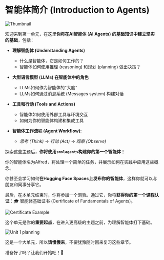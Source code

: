 # 智能体简介 (Introduction to Agents)
<img src="https://huggingface.co/datasets/agents-course/course-images/resolve/main/en/unit1/thumbnail.jpg" alt="Thumbnail"/>

欢迎来到第一单元，在这里**你将在AI智能体 (AI Agents) 的基础知识中建立坚实的基础**，包括：

* **理解智能体 (Understanding Agents)**
   * 什么是智能体，它是如何工作的？
   * 智能体如何使用推理 (reasoning) 和规划 (planning) 做出决策？

* **大型语言模型 (LLMs) 在智能体中的角色**
   * LLMs如何作为智能体的"大脑"
   * LLMs如何通过消息系统 (Messages system) 构建对话

* **工具和行动 (Tools and Actions)**
   * 智能体如何使用外部工具与环境交互
   * 如何为你的智能体构建和集成工具

* **智能体工作流程 (Agent Workflow):**
   * *思考 (Think)* → *行动 (Act)* → *观察 (Observe)*

探索这些主题后，**你将使用`smolagents`构建你的第一个智能体**！

你的智能体名为Alfred，将处理一个简单的任务，并展示如何在实践中应用这些概念。

你甚至会学习如何**在Hugging Face Spaces上发布你的智能体**，这样你就可以与朋友和同事分享它。

最后，在本单元结束时，你将参加一个测验。通过它，你将**获得你的第一个课程认证**：🎓 智能体基础证书 (Certificate of Fundamentals of Agents)。

<img src="https://huggingface.co/datasets/agents-course/course-images/resolve/main/en/unit1/certificate-example.jpg" alt="Certificate Example"/>

这个单元是你的**重要起点**，在进入更高级的主题之前，为理解智能体打下基础。

<img src="https://huggingface.co/datasets/agents-course/course-images/resolve/main/en/unit1/whiteboard-no-check.jpg" alt="Unit 1 planning"/>

这是一个大单元，所以**请慢慢来**，不要犹豫随时回来复习这些章节。

准备好了吗？让我们开始吧！🚀